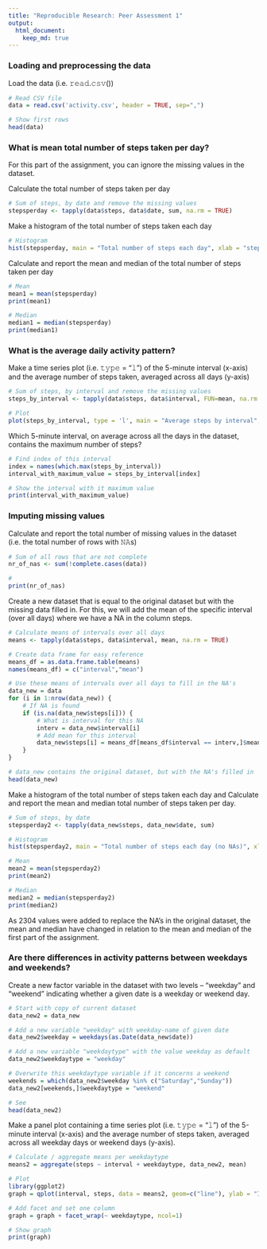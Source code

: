 ```yaml
---
title: "Reproducible Research: Peer Assessment 1"
output: 
  html_document:
    keep_md: true
---
```



### Loading and preprocessing the data
Load the data (i.e. 𝚛𝚎𝚊𝚍.𝚌𝚜𝚟())
```r
# Read CSV file
data = read.csv('activity.csv', header = TRUE, sep=",")

# Show first rows
head(data)
```

### What is mean total number of steps taken per day?
For this part of the assignment, you can ignore the missing values in the dataset.

Calculate the total number of steps taken per day
```r
# Sum of steps, by date and remove the missing values
stepsperday <- tapply(data$steps, data$date, sum, na.rm = TRUE)
```

Make a histogram of the total number of steps taken each day
```r
# Histogram
hist(stepsperday, main = "Total number of steps each day", xlab = "steps")
```

Calculate and report the mean and median of the total number of steps taken per day
```r
# Mean
mean1 = mean(stepsperday)
print(mean1)

# Median
median1 = median(stepsperday)
print(median1)
```


### What is the average daily activity pattern?
Make a time series plot (i.e. 𝚝𝚢𝚙𝚎 = "𝚕") of the 5-minute interval (x-axis) and the average number of steps taken, averaged across all days (y-axis)
```r
# Sum of steps, by interval and remove the missing values
steps_by_interval <- tapply(data$steps, data$interval, FUN=mean, na.rm = TRUE)

# Plot
plot(steps_by_interval, type = 'l', main = "Average steps by interval", xlab = "interval (time)", ylab = "steps")
```


Which 5-minute interval, on average across all the days in the dataset, contains the maximum number of steps?
```r
# Find index of this interval
index = names(which.max(steps_by_interval))
interval_with_maximum_value = steps_by_interval[index]

# Show the interval with it maximum value
print(interval_with_maximum_value)
```


### Imputing missing values
Calculate and report the total number of missing values in the dataset (i.e. the total number of rows with 𝙽𝙰s)
```r
# Sum of all rows that are not complete
nr_of_nas <- sum(!complete.cases(data))

#
print(nr_of_nas)
```


Create a new dataset that is equal to the original dataset but with the missing data filled in.
For this, we will add the mean of the specific interval (over all days) where we have a NA in the column steps.
```r
# Calculate means of intervals over all days
means <- tapply(data$steps, data$interval, mean, na.rm = TRUE)

# Create data frame for easy reference
means_df = as.data.frame.table(means)
names(means_df) = c("interval","mean")

# Use these means of intervals over all days to fill in the NA's
data_new = data
for (i in 1:nrow(data_new)) {
    # If NA is found
    if (is.na(data_new$steps[i])) {
        # What is interval for this NA
        interv = data_new$interval[i]
        # Add mean for this interval
        data_new$steps[i] = means_df[means_df$interval == interv,]$mean
    }
}

# data_new contains the original dataset, but with the NA's filled in
head(data_new)
```


Make a histogram of the total number of steps taken each day and Calculate and report the mean and median total number of steps taken per day. 
```r
# Sum of steps, by date
stepsperday2 <- tapply(data_new$steps, data_new$date, sum)

# Histogram
hist(stepsperday2, main = "Total number of steps each day (no NAs)", xlab = "steps")

# Mean
mean2 = mean(stepsperday2)
print(mean2)

# Median
median2 = median(stepsperday2)
print(median2)
```
As 2304 values were added to replace the NA's in the original dataset, the mean and median have changed in relation to the mean and median of the first part of the assignment.


### Are there differences in activity patterns between weekdays and weekends?
Create a new factor variable in the dataset with two levels – “weekday” and “weekend” indicating whether a given date is a weekday or weekend day.
```r
# Start with copy of current dataset
data_new2 = data_new

# Add a new variable "weekday" with weekday-name of given date
data_new2$weekday = weekdays(as.Date(data_new$date))

# Add a new variable "weekdaytype" with the value weekday as default
data_new2$weekdaytype = "weekday"

# Overwrite this weekdaytype variable if it concerns a weekend
weekends = which(data_new2$weekday %in% c("Saturday","Sunday"))
data_new2[weekends,]$weekdaytype = "weekend"

# See
head(data_new2)
```

Make a panel plot containing a time series plot (i.e. 𝚝𝚢𝚙𝚎 = "𝚕") of the 5-minute interval (x-axis) and the average number of steps taken, averaged across all weekday days or weekend days (y-axis). 
```r
# Calculate / aggregate means per weekdaytype
means2 = aggregate(steps ~ interval + weekdaytype, data_new2, mean)

# Plot
library(ggplot2)
graph = qplot(interval, steps, data = means2, geom=c("line"), ylab = "Interval", xlab = "Number of Steps")

# Add facet and set one column
graph = graph + facet_wrap(~ weekdaytype, ncol=1)

# Show graph
print(graph)
```

